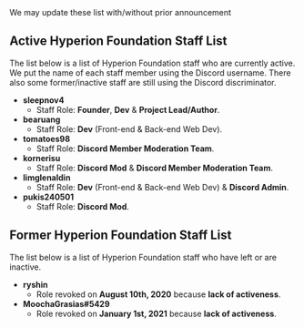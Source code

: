 
<Callout type='info' emoji='ℹ️'>
  We may update these list with/without prior announcement
</Callout>

## Active Hyperion Foundation Staff List
The list below is a list of Hyperion Foundation staff who are currently active. We put the name of each staff member using the Discord username.
There also some former/inactive staff are still using the Discord discriminator.

- **sleepnov4**
  - Staff Role: **Founder**, **Dev** & **Project Lead/Author**.
- **bearuang**
  - Staff Role: **Dev** (Front-end & Back-end Web Dev).
- **tomatoes98**
  - Staff Role: **Discord Member Moderation Team**.
- **kornerisu**
  - Staff Role: **Discord Mod** & **Discord Member Moderation Team**.
- **limglenaldin**
  - Staff Role: **Dev** (Front-end & Back-end Web Dev) & **Discord Admin**.
- **pukis240501**
  - Staff Role: **Discord Mod**.

## Former Hyperion Foundation Staff List
The list below is a list of Hyperion Foundation staff who have left or are inactive.

- **ryshin**
  - Role revoked on **August 10th, 2020** because **lack of activeness**.
- **MoochaGrasias#5429**
  - Role revoked on **January 1st, 2021** because **lack of activeness**.
